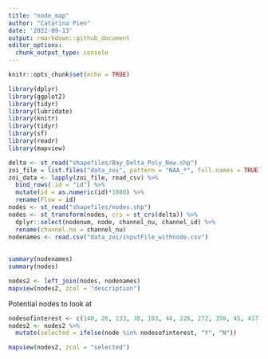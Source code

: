 ```yaml
---
title: "node_map"
author: "Catarina Pien"
date: '2022-09-13'
output: rmarkdown::github_document
editor_options: 
  chunk_output_type: console
---
```


```r
knitr::opts_chunk$set(echo = TRUE)

library(dplyr)
library(ggplot2)
library(tidyr)
library(lubridate)
library(knitr)
library(tidyr)
library(sf)
library(readr)
library(mapview)
```

```r
delta <- st_read("shapefiles/Bay_Delta_Poly_New.shp")
zoi_file = list.files("data_zoi", pattern = "NAA_*", full.names = TRUE)
zoi_data <- lapply(zoi_file, read_csv) %>%
  bind_rows(.id = "id") %>%
  mutate(id = as.numeric(id)*1000) %>%
  rename(Flow = id)
nodes <- st_read("shapefiles/nodes.shp") 
nodes <- st_transform(nodes, crs = st_crs(delta)) %>%
  dplyr::select(nodenum, node, channel_nu, channel_id) %>%
  rename(channel.no = channel_nu)
nodenames <- read.csv("data_zoi/inputFile_withnode.csv")
  
  
summary(nodenames)
summary(nodes)
```

```r
nodes2 <- left_join(nodes, nodenames)
mapview(nodes2, zcol = "description")
```
Potential nodes to look at 
```r

nodesofinterest <- c(140, 26, 133, 38, 103, 44, 226, 272, 350, 45, 417, 356, 354, 467, 52, 7)
nodes2 <- nodes2 %>%
  mutate(selected = ifelse(node %in% nodesofinterest, "Y", "N"))
```

```r
mapview(nodes2, zcol = "selected")
```


